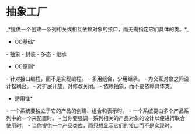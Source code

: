 = 抽象工厂 =
_*提供一个创建一系列相关或相互依赖对象的接口，而无需指定它们具体的类。*_

{{http:pic/abstractfactory.png}}

*OO基础*
- 抽象
- 封装
- 多态
- 继承

*OO原则*
- 针对接口编程，而不是实现编程。
- 多用组合，少用继承。
- 为交互对象之间设计松耦合。
- 对扩展开放，对修改关闭。
- 依赖抽象，而不要依赖具体类。

*适用性*
- 一个系统要独立于它的产品的创建、组合和表示时。
- 一个系统要由多个产品系列中的一个来配置时。
- 当你要强调一系列相关的产品对象的设计以便进行联合使用时。
- 当你提供一个产品类库，而只想显示它们的接口而不是实现时。

